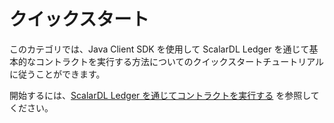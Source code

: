 # クイックスタート


<TranslationBanner />

このカテゴリでは、Java Client SDK を使用して ScalarDL Ledger を通じて基本的なコントラクトを実行する方法についてのクイックスタートチュートリアルに従うことができます。

開始するには、[ScalarDL Ledger を通じてコントラクトを実行する](getting-started.mdx) を参照してください。
